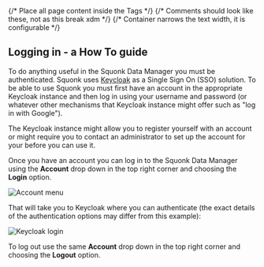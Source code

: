 


<Head>
  <title>Logging in - a How To guide</title>
</Head>

<Layout>
{/* Place all page content inside the <Layout /> Tags */}
{/* Comments should look like these, not <!-- --> as this break xdm */}
{/* Container narrows the text width, it is configurable */}
<Container>

<DocsNav />

## Logging in - a How To guide

To do anything useful in the Squonk Data Manager you must be authenticated. Squonk uses
[Keycloak](https://www.keycloak.org/) as a Single Sign On (SSO) solution. To be able to use Squonk you must first
have an account in the appropriate Keycloak instance and then log in using your username and password (or whatever other
mechanisms that Keycloak instance might offer such as "log in with Google").

The Keycloak instance might allow you to register yourself with an account or might require you to contact an
administrator to set up the account for your before you can use it.

Once you have an account you can log in to the Squonk Data Manager using the **Account** drop down in the top right
corner and choosing the **Login** option.

<Image src={login} alt="Account menu" />

That will take you to Keycloak where you can authenticate (the exact details of the authentication options may differ
from this example):

<Image src={keycloak} alt="Keycloak login" />

To log out use the same **Account** drop down in the top right corner and choosing the **Logout** option.



</Container>
</Layout>
